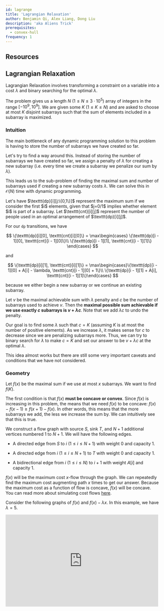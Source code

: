 ```yaml
---
id: lagrange
title: 'Lagrangian Relaxation'
author: Benjamin Qi, Alex Liang, Dong Liu
description: 'aka Aliens Trick'
prerequisites:
  - convex-hull
frequency: 1
---
```


## Resources

<Resources>
	<Resource
		source="Mamnoon Siam"
		title="Attack on Aliens"
		url="https://mamnoonsiam.github.io/posts/attack-on-aliens.html"
	 />
	<Resource
		source="Serbanology"
		title="The Trick from Aliens"
		url="https://web.archive.org/web/20210511092429/http://www.serbanology.com/"
	 />
</Resources>

## Lagrangian Relaxation

Lagrangian Relaxation involves transforming a constraint on a variable into a cost $\lambda$ and binary searching for the optimal $\lambda$.

<FocusProblem problem="sample" />

The problem gives us a length $N$ ($1 \le N \le 3 \cdot 10^5$) array of integers in the range $[-10^9,10^9]$. We are given some $K$ ($1 \le K \le N$) and are asked to choose at most $K$ disjoint subarrays such that the sum of elements included in a subarray is maximized.

### Intuition

The main bottleneck of any dynamic programming solution to this problem is having to store the number of subarrays we have created so far.

Let's try to find a way around this. Instead of storing the number of subarrays we have created so far, we assign a penalty of $\lambda$ for creating a new subarray (i.e. every time we create a subarray we penalize our sum by $\lambda$).

This leads us to the sub-problem of finding the maximal sum and number of subarrays used if creating a new subarray costs $\lambda$. We can solve this in $\mathcal{O}(N)$ time with dynamic programming.

<Spoiler title="Dynamic Programming Solution">
Let's have $\texttt{dp}[i][j:\{0,1\}]$ represent the maximum sum if we consider the first $i$ elements, given that $j=0/1$ implies whether
element $i$ is part of a subarray. Let $\texttt{cnt}[i][j]$ represent the number of
people used in an optimal arrangement of $\texttt{dp}[i][j]$.

For our $\texttt{dp}$ transitions, we have

$$
\{\texttt{dp}[i][0], \texttt{cnt}[i][0]\} =
\max\begin{cases} \{\texttt{dp}[i - 1][0], \texttt{cnt}[i - 1][0]\}\\
\{\texttt{dp}[i - 1][1], \texttt{cnt}[i - 1][1]\}
\end{cases}
$$

and

$$
\{\texttt{dp}[i][1], \texttt{cnt}[i][1]\} =
\max\begin{cases}\{\texttt{dp}[i - 1][0] + A[i] - \lambda, \texttt{cnt}[i - 1][0] + 1\}\\
\{\texttt{dp}[i - 1][1] + A[i], \texttt{cnt}[i - 1][1]\}\end{cases}
$$

because we either begin a new subarray or we continue an existing subarray.
</Spoiler>

Let $v$ be the maximal achievable sum with $\lambda$ penalty and $c$ be the number of subarrays used to achieve $v$. Then the **maximal possible sum achievable if we use exactly $c$ subarrays is $v+\lambda c$**. Note that we add $\lambda c$ to undo the penalty.

Our goal is to find some $\lambda$ such that $c=K$ (assuming $K$ is at most the number of positive elements). As we increase $\lambda$, it makes sense for $c$ to decrease since we are penalizing subarrays more. Thus, we can try to binary search for $\lambda$ to make $c=K$ and set our answer to be $v+\lambda c$ at the optimal $\lambda$.

This idea almost works but there are still some very important caveats and conditions that we have not considered.

### Geometry

Let $f(x)$ be the maximal sum if we use at most $x$ subarrays. We want to find $f(K)$.

The first condition is that $f(x)$ **must be concave or convex**. Since $f(x)$ is increasing in this problem, the means that we need $f(x)$ to be concave: $f(x) - f(x - 1) \ge f(x + 1) - f(x)$. In other words, this means that the more subarrays we add, the less we increase the sum by. We can intuitively see that this is true.

<Spoiler title="Proof that our function is concave">

We construct a flow graph with source $S$, sink $T$, and $N+1$ additional vertices numbered $1$ to $N+1$. We will have the following edges.

- A directed edge from $S$ to $i$ ($1 \le i \le N+1$) with weight $0$ and capacity $1$.

- A directed edge from $i$ ($1 \le i \le N+1$) to $T$ with weight $0$ and capacity $1$.

- A bidirectional edge from $i$ ($1 \le i \le N$) to $i+1$ with weight $A[i]$ and capacity $1$.

$f(x)$ will be the maximum cost $x$-flow through the graph. We can repeatedly find the maximum cost augmenting path $x$ times to get our answer. Because the maximum cost as a function of flow is concave, $f(x)$ will be concave. You can read more about simulating cost flows [here](https://codeforces.com/blog/entry/118391).

</Spoiler>

Consider the following graphs of $f(x)$ and $f(x)-\lambda x$. In this example, we have $\lambda=5$.

<iframe
	src="https://www.desmos.com/calculator/ydynwc2fej?embed"
	width="500px"
	height="300px"
	frameborder="0"
/>

Here is where the fact that $f(x)$ is concave comes in. Because the slope is non-increasing, we know that $f(x) - \lambda x$ will **first increase, then stay the same, and finally decrease**.

Let $v(\lambda)$ be the optimal maximal achievable sum with $\lambda$ penalty and $c(\lambda)$ be the number of subarrays used to achieve $v(\lambda)$ (note that if there are multiple such possibilities, we set $c(\lambda)$ to be the **maximal** number of subarrays to achieve $v(\lambda)$). These values can be calculated in $\mathcal{O}(N)$ time using the dynamic programming approach described above.

When we assign the penalty of $\lambda$, we are trying to find the maximal sum if creating a subarray reduces our sum by $\lambda$. So $v(\lambda)$ will be the **maximum** of $f(x) - \lambda x$ and $c(\lambda)$ will equal to the rightmost $x$ that **maximizes** $f(x) - \lambda x$.

Given the shape of $f(x) - \lambda x$, we know that $f(x) - \lambda x$ will be maximized at all points where $\lambda$ is equal to the slope of $f(x)$ (these points are red in the graph above). If there are no such points it will be maximized at the rightmost point where the slope is less than $\lambda$. So this means that $c(\lambda)$ will be the rightmost $x$ at which the slope of $f(x)$ is still greater or equal to $\lambda$.


Now we know exactly what $\lambda$ represents: $\lambda$ is the slope and $c(\lambda)$ is the rightmost $x$ at which the slope of $f(x)$ is still greater or equal to $\lambda$.

We binary search for $\lambda$ and find the first $\lambda$ such that $c(\lambda) \ge K$. Let the optimal value be $\lambda_{\texttt{opt}}$. Then our answer is $v(\lambda_{\texttt{opt}}) + \lambda_{\texttt{opt}} K$. Note that this works even if $c(\lambda_{\texttt{opt}}) \neq K$ since  $c(\lambda_{\texttt{opt}})$ and $K$ will be on the same line with slope $\lambda_{\texttt{opt}}$ in that case.

Because calculating $v(\lambda)$ and $c(\lambda)$ with the dynamic programming solution described above will take $\mathcal{O}(N)$ time, this solution runs in $\mathcal{O}(N\log{\sum A[i]})$ time.

```cpp
#include <bits/stdc++.h>
using namespace std;

#define ll long long

int main() {
	int n, k;
	cin >> n >> k;

	int a[n];
	for (int &i : a) { cin >> i; }

	/**
	 * @return the maximum sum along with the number of subarrays used
	 * if creating a subarray penalizes the sum by "lmb" and
	 * there is no limit to the number of subarrays you can create
	 */
	auto solve_lambda = [&](ll lmb) {
		pair<ll, ll> dp[n][2];

		dp[0][0] = {0, 0};
		dp[0][1] = {a[0] - lmb, 1};

		for (int i = 1; i < n; i++) {
			dp[i][0] = max(dp[i - 1][0], dp[i - 1][1]);

			dp[i][1] =
			    max(make_pair(dp[i - 1][0].first + a[i] - lmb,
			                  dp[i - 1][0].second + 1),
			        make_pair(dp[i - 1][1].first + a[i], dp[i - 1][1].second));
		}

		return max(dp[n - 1][0], dp[n - 1][1]);
	};

	ll lo = 0;
	ll hi = 1e18;
	while (lo < hi) {
		ll mid = (lo + hi) / 2;
		solve_lambda(mid).second <= k ? hi = mid : lo = mid + 1;
	}

	cout << solve_lambda(lo).first + lo * k << endl;
}
```

## Problems

<Problems problems="probs" />
